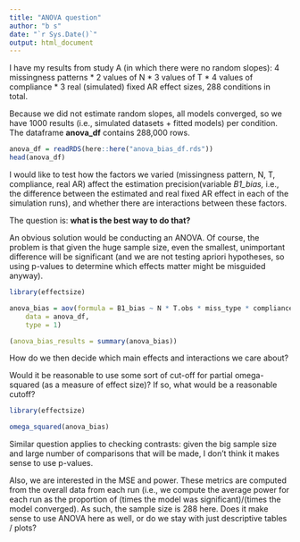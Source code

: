 ```yaml
---
title: "ANOVA question"
author: "b s"
date: "`r Sys.Date()`"
output: html_document
---
```


I have my results from study A (in which there were no random slopes): 4 missingness patterns \* 2 values of N \* 3 values of T \* 4 values of compliance \* 3 real (simulated) fixed AR effect sizes, 288 conditions in total.

Because we did not estimate random slopes, all models converged, so we have 1000 results (i.e., simulated datasets + fitted models) per condition. The dataframe **anova_df** contains 288,000 rows.

```r
anova_df = readRDS(here::here("anova_bias_df.rds"))
head(anova_df)
```

I would like to test how the factors we varied (missingness pattern, N, T, compliance, real AR) affect the estimation precision(variable *B1_bias,* i.e., the difference between the estimated and real fixed AR effect in each of the simulation runs), and whether there are interactions between these factors.

The question is: **what is the best way to do that?**

An obvious solution would be conducting an ANOVA. Of course, the problem is that given the huge sample size, even the smallest, unimportant difference will be significant (and we are not testing apriori hypotheses, so using p-values to determine which effects matter might be misguided anyway).

```r
library(effectsize)

anova_bias = aov(formula = B1_bias ~ N * T.obs * miss_type * compliance * B1_sim, 
    data = anova_df,
    type = 1)

(anova_bias_results = summary(anova_bias))
```

How do we then decide which main effects and interactions we care about?

Would it be reasonable to use some sort of cut-off for partial omega-squared (as a measure of effect size)? If so, what would be a reasonable cutoff?
```r
library(effectsize)

omega_squared(anova_bias)
```


Similar question applies to checking contrasts: given the big sample size and large number of comparisons that will be made, I don't think it makes sense to use p-values.

Also, we are interested in the MSE and power. These metrics are computed from the overall data from each run (i.e., we compute the average power for each run as the proportion of (times the model was significant)/(times the model converged). As such, the sample size is 288 here. Does it make sense to use ANOVA here as well, or do we stay with just descriptive tables / plots? 